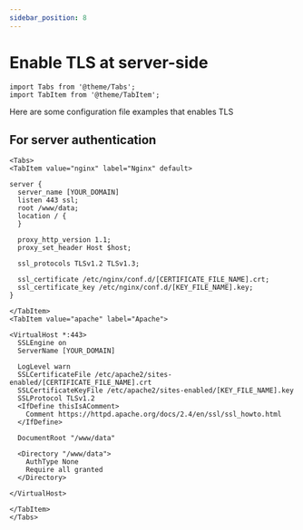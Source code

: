 ```yaml
---
sidebar_position: 8
---
```

# Enable TLS at server-side

```mdx-code-block
import Tabs from '@theme/Tabs';
import TabItem from '@theme/TabItem';
```

Here are some configuration file examples that enables TLS

## For server authentication

```mdx-code-block
<Tabs>
<TabItem value="nginx" label="Nginx" default>
```

```title="/etc/nginx/conf.d/[YOUR_DOMAIN].conf"
server {
  server_name [YOUR_DOMAIN]
  listen 443 ssl;
  root /www/data;
  location / {
  }

  proxy_http_version 1.1;
  proxy_set_header Host $host;

  ssl_protocols TLSv1.2 TLSv1.3;

  ssl_certificate /etc/nginx/conf.d/[CERTIFICATE_FILE_NAME].crt;
  ssl_certificate_key /etc/nginx/conf.d/[KEY_FILE_NAME].key;
}
```

```mdx-code-block
</TabItem>
<TabItem value="apache" label="Apache">
```

```title="/etc/apache2/sites-enabled/[YOUR_DOMAIN].conf"
<VirtualHost *:443>
  SSLEngine on
  ServerName [YOUR_DOMAIN]

  LogLevel warn
  SSLCertificateFile /etc/apache2/sites-enabled/[CERTIFICATE_FILE_NAME].crt
  SSLCertificateKeyFile /etc/apache2/sites-enabled/[KEY_FILE_NAME].key
  SSLProtocol TLSv1.2
  <IfDefine thisIsAComment>
    Comment https://httpd.apache.org/docs/2.4/en/ssl/ssl_howto.html
  </IfDefine>
  
  DocumentRoot "/www/data"
  
  <Directory "/www/data">
    AuthType None
    Require all granted
  </Directory>
  
</VirtualHost>
```

```mdx-code-block
</TabItem>
</Tabs>
```





